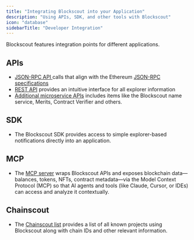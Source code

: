 ```yaml
---
title: "Integrating Blockscout into your Application"
description: "Using APIs, SDK, and other tools with Blockscout"
icon: "database"
sidebarTitle: "Developer Integration"
---
```


Blockscout features integration points for different applications.

## APIs

- [JSON-RPC API ](/devs/apis/rpc) calls that align with the Ethereum [JSON-RPC specifications](https://ethereum.org/en/developers/docs/apis/json-rpc/)
- [REST API](/devs/apis/rest) provides an intuitive interface for all explorer information
- [Additional microservice APIs](https://blockscout.github.io/swaggers/) includes items like the Blockscout name service, Merits, Contract Verifier and others.

## SDK

- The Blockscout SDK provides access to simple explorer-based notifications directly into an application.

## MCP

- The [MCP server](/devs/mcp-server) wraps Blockscout APIs and exposes blockchain data—balances, tokens, NFTs, contract metadata—via the Model Context Protocol (MCP) so that AI agents and tools (like Claude, Cursor, or IDEs) can access and analyze it contextually.

## Chainscout

- The [Chainscout list](/devs/chainscout-chains-list) provides a list of all known projects using Blockscout along with chain IDs and other relevant information.